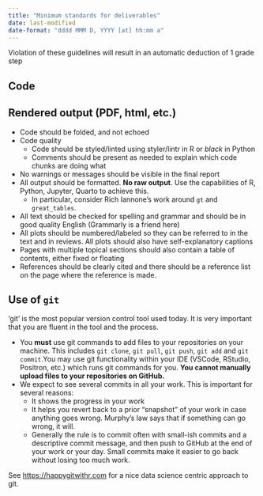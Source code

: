 ```yaml
---
title: "Minimum standards for deliverables"
date: last-modified
date-format: "dddd MMM D, YYYY [at] hh:mm a"
---
```


::: callout-warning
Violation of these guidelines will result in an automatic deduction of 1 grade step
:::

## Code


## Rendered output (PDF, html, etc.)

- Code should be folded, and not echoed
- Code quality
	- Code should be styled/linted using styler/lintr in R or _black_ in Python
	- Comments should be present as needed to explain which code chunks are doing what
- No warnings or messages should be visible in the final report
- All output should be formatted. **No raw output**. Use the capabilities of R, Python, Jupyter, Quarto to achieve this.
	- In particular,  consider Rich Iannone's work around `gt` and `great_tables`.
- All text should be checked for spelling and grammar and should be in good quality English (Grammarly is a friend here)
- All plots should be numbered/labeled so they can be referred to in the text and in reviews. All plots should also have self-explanatory captions
- Pages with multiple topical sections should also contain a table of contents, either fixed or floating
- References should be clearly cited and there should be a reference list on the page where the reference is made.

## Use of `git`

'git' is the most popular version control tool used today. It is very important that you are fluent in the tool and the process.

- You **must** use git commands to add files to your repositories on your machine. This includes `git clone`, `git pull`, `git push`, `git add` and `git commit`.You may use git functionality within your IDE (VSCode, RStudio, Positron, etc.) which runs git commands for you.  **You cannot manually upload files to your repositories on GitHub.**
- We expect to see several commits in all your work. This is important for several reasons:
	- It shows the progress in your work
	- It helps you revert back to a prior "snapshot" of your work in case anything goes wrong. Murphy's law says that if something can go wrong, it will.
	- Generally the rule is to commit often with small-ish commits and a descriptive commit message, and then push to GitHub at the end of your work or your day. Small commits make it easier to go back without losing too much work.

See <https://happygitwithr.com> for a nice data science centric approach to git.

